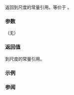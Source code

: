 {{cpp/container/mdspan/layout_left/mapping/title|extents}}
{{cpp/container/mdspan/layout_left/mapping/navbar}}
{{dcl begin}}
{{dcl|since=c++23|
constexpr const extents_type&amp; extents() const noexcept;
}}
{{dcl end}}

返回到尺度的常量引用。等价于 {{c|return extents_;}}。

===参数===
（无）

===返回值===
到尺度的常量引用。

===示例===
{{example
|code=
|output=
}}

===参阅===
{{dsc begin}}
{{dsc inc|cpp/container/mdspan/dsc extents_mfun}}
{{dsc end}}

{{langlinks|de|en|es|ja|ru}}